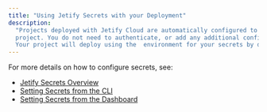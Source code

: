 ```yaml
---
title: "Using Jetify Secrets with your Deployment"
description:
  "Projects deployed with Jetify Cloud are automatically configured to use  when deploying your
  project. You do not need to authenticate, or add any additional configuration to use your secrets.
  Your project will deploy using the  environment for your secrets by default."
---
```


For more details on how to configure secrets, see:

- [Jetify Secrets Overview](/docs/cloud/secrets/)
- [Setting Secrets from the CLI](/docs/cloud/secrets/secrets-cli/)
- [Setting Secrets from the Dashboard](/docs/cloud/secrets/dashboard-secrets/)
